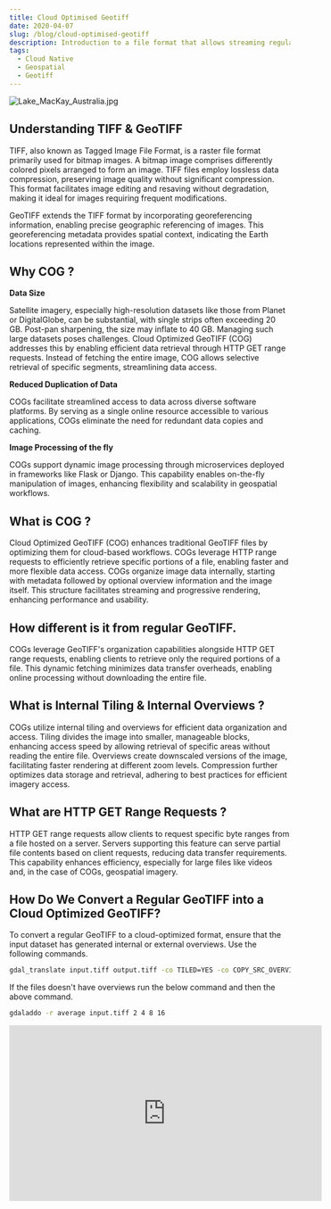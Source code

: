 ```yaml
---
title: Cloud Optimised Geotiff
date: 2020-04-07
slug: /blog/cloud-optimised-geotiff
description: Introduction to a file format that allows streaming regular geotiff over web servers
tags:
  - Cloud Native
  - Geospatial
  - Geotiff
---
```

![Lake_MacKay_Australia.jpg](Lake_MacKay_Australia.jpg)

## Understanding TIFF & GeoTIFF 

TIFF, also known as Tagged Image File Format, is a raster file format primarily used for bitmap images. A bitmap image comprises differently colored pixels arranged to form an image. TIFF files employ lossless data compression, preserving image quality without significant compression. This format facilitates image editing and resaving without degradation, making it ideal for images requiring frequent modifications.

GeoTIFF extends the TIFF format by incorporating georeferencing information, enabling precise geographic referencing of images. This georeferencing metadata provides spatial context, indicating the Earth locations represented within the image.

## Why COG ?

**Data Size**

Satellite imagery, especially high-resolution datasets like those from Planet or DigitalGlobe, can be substantial, with single strips often exceeding 20 GB. Post-pan sharpening, the size may inflate to 40 GB. Managing such large datasets poses challenges. Cloud Optimized GeoTIFF (COG) addresses this by enabling efficient data retrieval through HTTP GET range requests. Instead of fetching the entire image, COG allows selective retrieval of specific segments, streamlining data access.

**Reduced Duplication of Data**

COGs facilitate streamlined access to data across diverse software platforms. By serving as a single online resource accessible to various applications, COGs eliminate the need for redundant data copies and caching.

**Image Processing of the fly**

COGs support dynamic image processing through microservices deployed in frameworks like Flask or Django. This capability enables on-the-fly manipulation of images, enhancing flexibility and scalability in geospatial workflows.

## What is COG ?

Cloud Optimized GeoTIFF (COG) enhances traditional GeoTIFF files by optimizing them for cloud-based workflows. COGs leverage HTTP range requests to efficiently retrieve specific portions of a file, enabling faster and more flexible data access. COGs organize image data internally, starting with metadata followed by optional overview information and the image itself. This structure facilitates streaming and progressive rendering, enhancing performance and usability.

## How different is it from regular GeoTIFF.

COGs leverage GeoTIFF's organization capabilities alongside HTTP GET range requests, enabling clients to retrieve only the required portions of a file. This dynamic fetching minimizes data transfer overheads, enabling online processing without downloading the entire file.

## What is Internal Tiling & Internal Overviews ?

COGs utilize internal tiling and overviews for efficient data organization and access. Tiling divides the image into smaller, manageable blocks, enhancing access speed by allowing retrieval of specific areas without reading the entire file. Overviews create downscaled versions of the image, facilitating faster rendering at different zoom levels. Compression further optimizes data storage and retrieval, adhering to best practices for efficient imagery access.

## What are HTTP GET Range Requests ?

HTTP GET range requests allow clients to request specific byte ranges from a file hosted on a server. Servers supporting this feature can serve partial file contents based on client requests, reducing data transfer requirements. This capability enhances efficiency, especially for large files like videos and, in the case of COGs, geospatial imagery.

## How Do We Convert a Regular GeoTIFF into a Cloud Optimized GeoTIFF?

To convert a regular GeoTIFF to a cloud-optimized format, ensure that the input dataset has generated internal or external overviews. Use the following commands.
    
```bash
gdal_translate input.tiff output.tiff -co TILED=YES -co COPY_SRC_OVERVIEWS=YES -co COMPRESS=LZW
```
    
If the files doesn't have overviews run the below command and then the above command.
    
```bash
gdaladdo -r average input.tiff 2 4 8 16
```


<iframe width="560" height="315" src="https://www.youtube.com/embed/62OD60PfBUE" frameborder="0" allow="accelerometer; autoplay; encrypted-media; gyroscope; picture-in-picture" allowfullscreen></iframe>